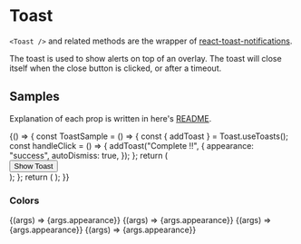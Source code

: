 
<Meta title="Components/Feedback/Toast" component={Toast} />

# Toast

`<Toast />` and related methods are the wrapper of [react-toast-notifications](https://github.com/jossmac/react-toast-notifications).

<!-- MEMO: Cannot display <Toast /> props type. -->
<!--       Wait for Storybook updates. -->
<!-- <ArgsTable of={Toast} /> -->

The toast is used to show alerts on top of an overlay. The toast will close itself when the close button is clicked, or after a timeout.

## Samples

Explanation of each prop is written in here's [README](https://github.com/jossmac/react-toast-notifications).

<Canvas>
  <Story
    name="Example"
    args={{}}
    parameters={{ docs: { source: { type: "code" } } }}
  >
    {() => {
      const ToastSample = () => {
        const { addToast } = Toast.useToasts();
        const handleClick = () => {
          addToast("Complete !!", {
            appearance: "success",
            autoDismiss: true,
          });
        };
        return (
          <div>
            <Button inline onClick={handleClick}>
              Show Toast
            </Button>
          </div>
        );
      };
      return (
        <Toast.Provider
          placement="top-center"
          autoDismissTimeout={3000}
          transitionDuration={300}
        >
          <ToastSample />
        </Toast.Provider>
      );
    }}
  </Story>
</Canvas>

### Colors

<Canvas>
  <Story name="info" args={{ appearance: "info", placement: "top-center" }}>
    {(args) => <Toast {...args}>{args.appearance}</Toast>}
  </Story>
  <Story
    name="success"
    args={{ appearance: "success", placement: "top-center" }}
  >
    {(args) => <Toast {...args}>{args.appearance}</Toast>}
  </Story>
  <Story
    name="warning"
    args={{ appearance: "warning", placement: "top-center" }}
  >
    {(args) => <Toast {...args}>{args.appearance}</Toast>}
  </Story>
  <Story name="error" args={{ appearance: "error", placement: "top-center" }}>
    {(args) => <Toast {...args}>{args.appearance}</Toast>}
  </Story>
</Canvas>
